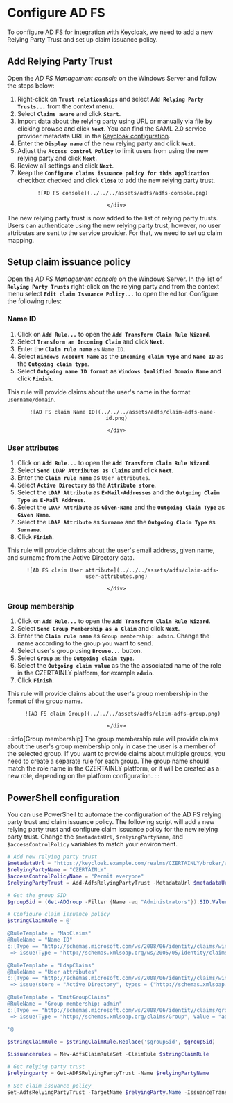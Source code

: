 # Configure AD FS

To configure AD FS for integration with Keycloak, we need to add a new Relying Party Trust and set up claim issuance policy.

## Add Relying Party Trust

Open the *AD FS Management console* on the Windows Server and follow the steps below:

1. Right-click on **`Trust relationships`** and select **`Add Relying Party Trusts...`** from the context menu.
2. Select **`Claims aware`** and click **`Start`**.
3. Import data about the relying party using URL or manually via file by clicking browse and click **`Next`**. You can find the SAML 2.0 service provider metadata URL in the [Keycloak configuration](./configure-keycloak#export-service-provider-metadata).
4. Enter the **`Display name`** of the new relying party and click **`Next`**.
5. Adjust the **`Access control Policy`** to limit users from using the new relying party and click **`Next`**.
6. Review all settings and click **`Next`**.
7. Keep the **`Configure claims issuance policy for this application`** checkbox checked and click **`Close`** to add the new relying party trust.

<center>
    <div style={{width: "80%"}}>

        ![AD FS console](../../../assets/adfs/adfs-console.png)

    </div>
</center>

The new relying party trust is now added to the list of relying party trusts. Users can authenticate using the new relying party trust, however, no user attributes are sent to the service provider. For that, we need to set up claim mapping.

## Setup claim issuance policy

Open the *AD FS Management console* on the Windows Server. In the list of **`Relying Party Trusts`** right-click on the relying party and from the context menu select **`Edit claim Issuance Policy...`** to open the editor. Configure the following rules:

### Name ID

1. Click on **`Add Rule...`** to open the **`Add Transform Claim Rule Wizard`**.
2. Select **`Transform an Incoming Claim`** and click **`Next`**.
3. Enter the **`Claim rule name`** as `Name ID`.
4. Select **`Windows Account Name`** as the **`Incoming claim type`** and **`Name ID`** as the **`Outgoing claim type`**.
5. Select **`Outgoing name ID format`** as **`Windows Qualified Domain Name`** and click **`Finish`**.

This rule will provide claims about the user's name in the format `username/domain`.

<center>
    <div style={{width: "80%"}}>

        ![AD FS claim Name ID](../../../assets/adfs/claim-adfs-name-id.png)

    </div>
</center>

### User attributes

1. Click on **`Add Rule...`** to open the **`Add Transform Claim Rule Wizard`**.
2. Select **`Send LDAP Attributes as Claims`** and click **`Next`**.
3. Enter the **`Claim rule name`** as `User attributes`.
4. Select **`Active Directory`** as the **`Attribute store`**.
5. Select the **`LDAP Attribute`** as **`E-Mail-Addresses`** and the **`Outgoing Claim Type`** as **`E-Mail Address`**.
6. Select the **`LDAP Attribute`** as **`Given-Name`** and the **`Outgoing Claim Type`** as **`Given Name`**.
7. Select the **`LDAP Attribute`** as **`Surname`** and the **`Outgoing Claim Type`** as **`Surname`**.
8. Click **`Finish`**.

This rule will provide claims about the user's email address, given name, and surname from the Active Directory data.

<center>
    <div style={{width: "80%"}}>

        ![AD FS claim User attribute](../../../assets/adfs/claim-adfs-user-attributes.png)

    </div>
</center>

### Group membership

1. Click on **`Add Rule...`** to open the **`Add Transform Claim Rule Wizard`**.
2. Select **`Send Group Membership as a Claim`** and click **`Next`**.
3. Enter the **`Claim rule name`** as `Group membership: admin`. Change the name according to the group you want to send.
4. Select user's group using **`Browse...`** button.
5. Select **`Group`** as the **`Outgoing claim type`**.
6. Select the **`Outgoing claim value`** as the the associated name of the role in the CZERTAINLY platform, for example **`admin`**.
7. Click **`Finish`**.

This rule will provide claims about the user's group membership in the format of the group name.

<center>
    <div style={{width: "80%"}}>

        ![AD FS claim Group](../../../assets/adfs/claim-adfs-group.png)

    </div>
</center>

:::info[Group membership]
The group membership rule will provide claims about the user's group membership only in case the user is a member of the selected group. If you want to provide claims about multiple groups, you need to create a separate rule for each group. The group name should match the role name in the CZERTAINLY platform, or it will be created as a new role, depending on the platform configuration.
:::

## PowerShell configuration

You can use PowerShell to automate the configuration of the AD FS relying party trust and claim issuance policy. The following script will add a new relying party trust and configure claim issuance policy for the new relying party trust. Change the `$metadataUrl`, `$relyingPartyName`, and `$accessControlPolicy` variables to match your environment.

```powershell
# Add new relying party trust
$metadataUrl = "https://keycloak.example.com/realms/CZERTAINLY/broker/adfs-idp-alias/endpoint/descriptor"
$relyingPartyName = "CZERTAINLY"
$accessControlPolicyName = "Permit everyone"
$relyingPartyTrust = Add-AdfsRelyingPartyTrust -MetadataUrl $metadataUrl -Name $relyingPartyName -AccessControlPolicyName $accessControlPolicy

# Get the group SID
$groupSid = (Get-ADGroup -Filter {Name -eq "Administrators"}).SID.Value

# Configure claim issuance policy
$stringClaimRule = @'

@RuleTemplate = "MapClaims"
@RuleName = "Name ID"
c:[Type == "http://schemas.microsoft.com/ws/2008/06/identity/claims/windowsaccountname"]
 => issue(Type = "http://schemas.xmlsoap.org/ws/2005/05/identity/claims/nameidentifier", Issuer = c.Issuer, OriginalIssuer = c.OriginalIssuer, Value = c.Value, ValueType = c.ValueType, Properties["http://schemas.xmlsoap.org/ws/2005/05/identity/claimproperties/format"] = "urn:oasis:names:tc:SAML:1.1:nameid-format:WindowsDomainQualifiedName");

@RuleTemplate = "LdapClaims"
@RuleName = "User attributes"
c:[Type == "http://schemas.microsoft.com/ws/2008/06/identity/claims/windowsaccountname", Issuer == "AD AUTHORITY"]
 => issue(store = "Active Directory", types = ("http://schemas.xmlsoap.org/ws/2005/05/identity/claims/emailaddress", "http://schemas.xmlsoap.org/ws/2005/05/identity/claims/givenname", "http://schemas.xmlsoap.org/ws/2005/05/identity/claims/surname"), query = ";mail,givenName,sn;{0}", param = c.Value);

@RuleTemplate = "EmitGroupClaims"
@RuleName = "Group membership: admin"
c:[Type == "http://schemas.microsoft.com/ws/2008/06/identity/claims/groupsid", Value == "$groupSid", Issuer == "AD AUTHORITY"]
 => issue(Type = "http://schemas.xmlsoap.org/claims/Group", Value = "admin", Issuer = c.Issuer, OriginalIssuer = c.OriginalIssuer, ValueType = c.ValueType);

'@

$stringClaimRule = $stringClaimRule.Replace('$groupSid', $groupSid)

$issuancerules = New-AdfsClaimRuleSet -ClaimRule $stringClaimRule

# Get relying party trust
$relyingparty = Get-ADFSRelyingPartyTrust -Name $relyingPartyName

# Set claim issuance policy
Set-AdfsRelyingPartyTrust -TargetName $relyingParty.Name -IssuanceTransformRules $issuancerules.ClaimRulesString
```
